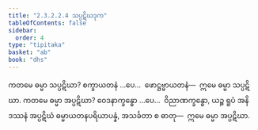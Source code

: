 ```yaml
---
title: "2.3.2.2.4 သပ္ပဋိဃဒုက"
tableOfContents: false
sidebar:
  order: 4
type: "tipitaka"
basket: "ab"
book: "dhs"
---
```



<DynamicBreadcrumb />

<Division number="1095" book="dhs">

<Paragraph number="1764" book="dhs">
ကတမေ ဓမ္မာ သပ္ပဋိဃာ? စက္ခာယတနံ …ပေ…  ဖောဋ္ဌဗ္ဗာယတနံ—  ဣမေ ဓမ္မာ သပ္ပဋိဃာ.
</Paragraph>

</Division>
<Division number="1096" book="dhs">

<Paragraph number="1765" book="dhs">
ကတမေ ဓမ္မာ အပ္ပဋိဃာ? ဝေဒနာက္ခန္ဓော …ပေ…  ဝိညာဏက္ခန္ဓော, ယဉ္စ ရူပံ အနိဒဿနံ အပ္ပဋိဃံ ဓမ္မာယတနပရိယာပန္နံ, အသင်္ခတာ စ ဓာတု—  ဣမေ ဓမ္မာ အပ္ပဋိဃာ.
</Paragraph>
</Division>